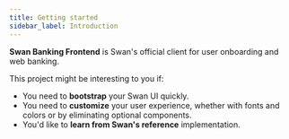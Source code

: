 ```yaml
---
title: Getting started
sidebar_label: Introduction
---
```



**Swan Banking Frontend** is Swan's official client for user onboarding and web banking.

<PartialExample />

This project might be interesting to you if:

- You need to **bootstrap** your Swan UI quickly.
- You need to **customize** your user experience, whether with fonts and colors or by eliminating optional components.
- You'd like to **learn from Swan's reference** implementation.
